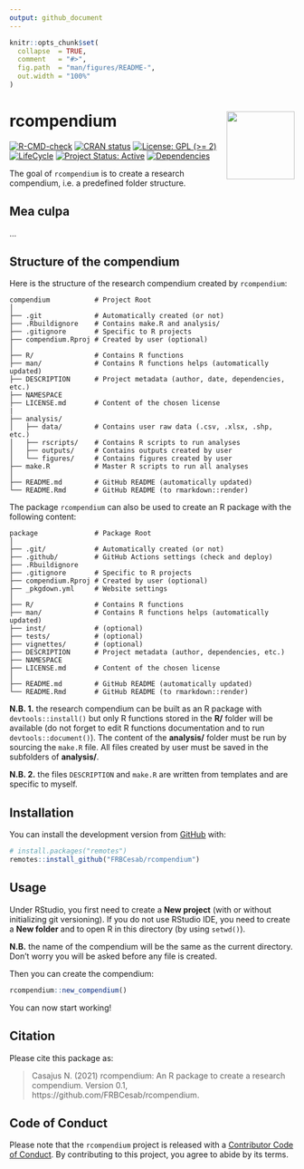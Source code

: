 ```yaml
---
output: github_document
---
```


```r
knitr::opts_chunk$set(
  collapse  = TRUE,
  comment   = "#>",
  fig.path  = "man/figures/README-",
  out.width = "100%"
)
```



rcompendium <img src="man/figures/hexsticker.png" height="120" align="right"/>
=========================================================



<!-- badges: start -->
[![R-CMD-check](https://github.com/FRBCesab/rcompendium/workflows/R-CMD-check/badge.svg)](https://github.com/FRBCesab/rcompendium/actions)
[![CRAN status](https://www.r-pkg.org/badges/version/rcompendium)](https://CRAN.R-project.org/package=rcompendium)
[![License: GPL (>= 2)](https://img.shields.io/badge/License-GPL%20%28%3E%3D%202%29-blue.svg)](https://choosealicense.com/licenses/gpl-2.0)
[![LifeCycle](man/figures/lifecycle/lifecycle-experimental.svg)](https://lifecycle.r-lib.org/articles/stages.html#experimental)
[![Project Status: Active](https://www.repostatus.org/badges/latest/active.svg)](https://www.repostatus.org/#active)
[![Dependencies](https://img.shields.io/badge/dependencies-15/80-red?style=flat)](#)
<!-- badges: end -->


The goal of `rcompendium` is to create a research compendium, i.e. a predefined
folder structure.



## Mea culpa

...



## Structure of the compendium

Here is the structure of the research compendium created by `rcompendium`:

```
compendium           # Project Root
│
├── .git             # Automatically created (or not)
├── .Rbuildignore    # Contains make.R and analysis/
├── .gitignore       # Specific to R projects
├── compendium.Rproj # Created by user (optional)
│
├── R/               # Contains R functions
├── man/             # Contains R functions helps (automatically updated)
├── DESCRIPTION      # Project metadata (author, date, dependencies, etc.)
├── NAMESPACE
├── LICENSE.md       # Content of the chosen license
|
├── analysis/
│   ├── data/        # Contains user raw data (.csv, .xlsx, .shp, etc.)
│   ├── rscripts/    # Contains R scripts to run analyses
│   ├── outputs/     # Contains outputs created by user
│   └── figures/     # Contains figures created by user
├── make.R           # Master R scripts to run all analyses
│
├── README.md        # GitHub README (automatically updated)
└── README.Rmd       # GitHub README (to rmarkdown::render)
```



The package `rcompendium` can also be used to create an R package with the 
following content:


```
package              # Package Root
│
├── .git/            # Automatically created (or not)
├── .github/         # GitHub Actions settings (check and deploy)
├── .Rbuildignore
├── .gitignore       # Specific to R projects
├── compendium.Rproj # Created by user (optional)
├── _pkgdown.yml     # Website settings
│
├── R/               # Contains R functions
├── man/             # Contains R functions helps (automatically updated)
├── inst/            # (optional)
├── tests/           # (optional)
├── vignettes/       # (optional)
├── DESCRIPTION      # Project metadata (author, dependencies, etc.)
├── NAMESPACE
├── LICENSE.md       # Content of the chosen license
│
├── README.md        # GitHub README (automatically updated)
└── README.Rmd       # GitHub README (to rmarkdown::render)
```




**N.B. 1.** the research compendium can be built as an R package with 
`devtools::install()` but only R functions stored in the **R/** folder will
be available (do not forget to edit R functions documentation and to run
`devtools::document()`). 
The content of the **analysis/** folder must be run by sourcing the `make.R` 
file. All files created by user must be saved in the subfolders of **analysis/**.


**N.B. 2.** the files `DESCRIPTION` and `make.R` are written from templates and
are specific to myself.



## Installation



You can install the development version from [GitHub](https://github.com/) with:

```r
# install.packages("remotes")
remotes::install_github("FRBCesab/rcompendium")
```



## Usage

Under RStudio, you first need to create a **New project** (with or without
initializing git versioning). If you do not use RStudio IDE, you need to create
a **New folder** and to open R in this directory (by using `setwd()`).

**N.B.** the name of the compendium will be the same as the current directory.
Don't worry you will be asked before any file is created.

Then you can create the compendium:

```r
rcompendium::new_compendium()
```

You can now start working!



## Citation



Please cite this package as: 

> Casajus N. (2021) rcompendium: An R package to create a research compendium.
Version 0.1, https://github.com/FRBCesab/rcompendium.



## Code of Conduct



Please note that the `rcompendium` project is released with a 
[Contributor Code of Conduct](https://contributor-covenant.org/version/2/0/CODE_OF_CONDUCT.html). 
By contributing to this project, you agree to abide by its terms.
